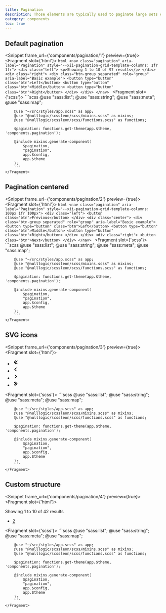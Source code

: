 ```yaml
---
title: Pagination
description: Those elements are typically used to paginate large sets of data divided into smaller parts called pages.
category: components
toc: true
---
```


## Default pagination

<Snippet frame_url={'components/pagination/1'} preview={true}>
    <Fragment slot={'html'}>
        ```html
        <nav class="pagination" aria-label="Pagination"
             style="--xii-pagination-grid-template-columns: 1fr 1fr">
            <div class="left">
                <p>Showing 1 to 10 of 97 results</p>
            </div>
            <div class="right">
                <div class="btn-group separated" role="group" aria-label="Basic example">
                    <button type="button" class="btn">Left</button>
                    <button type="button" class="btn">Middle</button>
                    <button type="button" class="btn">Right</button>
                </div>
            </div>
        </nav>
        ```
    </Fragment>
    <Fragment slot={'scss'}>
        ```scss
        @use "sass:list";
        @use "sass:string";
        @use "sass:meta";
        @use "sass:map";

        @use "~/src/styles/app.scss" as app;
        @use "@nulllogic/scssleon/scss/mixins.scss" as mixins;
        @use "@nulllogic/scssleon/scss/functions.scss" as functions;

        $pagination: functions.get-theme(app.$theme, 'components.pagination');

        @include mixins.generate-component(
            $pagination,
            "pagination",
            app.$config,
            app.$theme
        );
        ```
    </Fragment>
</Snippet>

## Pagination centered

<Snippet frame_url={'components/pagination/2'} preview={true}>
    <Fragment slot={'html'}>
        ```html
        <nav class="pagination" aria-label="Pagination"
             style="--xii-pagination-grid-template-columns: 100px 1fr 100px">
            <div class="left">
                <button class="btn">Previous</button>
            </div>
            <div class="center">
                <div class="btn-group separated" role="group" aria-label="Basic example">
                    <button type="button" class="btn">Left</button>
                    <button type="button" class="btn">Middle</button>
                    <button type="button" class="btn">Right</button>
                </div>
            </div>
            <div class="right">
                <button class="btn">Next</button>
            </div>
        </nav>
        ```
    </Fragment>
    <Fragment slot={'scss'}>
        ```scss
        @use "sass:list";
        @use "sass:string";
        @use "sass:meta";
        @use "sass:map";

        @use "~/src/styles/app.scss" as app;
        @use "@nulllogic/scssleon/scss/mixins.scss" as mixins;
        @use "@nulllogic/scssleon/scss/functions.scss" as functions;

        $pagination: functions.get-theme(app.$theme, 'components.pagination');

        @include mixins.generate-component(
            $pagination,
            "pagination",
            app.$config,
            app.$theme
        );
        ```
    </Fragment>
</Snippet>


## SVG icons

<Snippet frame_url={'components/pagination/3'} preview={true}>
    <Fragment slot={'html'}>
        <nav aria-label="Page navigation">
            <ul class="pagination">
                <li class="item">
                    <a href="#" class="link">
                        <svg viewBox="0 0 20 20" focusable="false" aria-hidden="true" width="20" height="20">
                            <g>
                                <path
                                    d="m9.979802,16a0.997,0.997 0 0 1 -0.707,-0.293l-5,-5a0.999,0.999 0 0 1 0,-1.414l5,-5a0.999,0.999 0 1 1 1.414,1.414l-4.293,4.293l4.293,4.293a0.999,0.999 0 0 1 -0.707,1.707z"></path>
                                <path
                                    d="m14.681362,16a0.997,0.997 0 0 1 -0.707,-0.293l-5,-5a0.999,0.999 0 0 1 0,-1.414l5,-5a0.999,0.999 0 1 1 1.414,1.414l-4.293,4.293l4.293,4.293a0.999,0.999 0 0 1 -0.707,1.707z"></path>
                            </g>
                        </svg>
                    </a>
                </li>
                <li class="item">
                    <a href="#" class="link">
                        <svg viewBox="0 0 20 20" focusable="false" aria-hidden="true" width="20" height="20">
                            <path
                                d="M12 16a.997.997 0 0 1-.707-.293l-5-5a.999.999 0 0 1 0-1.414l5-5a.999.999 0 1 1 1.414 1.414L8.414 10l4.293 4.293A.999.999 0 0 1 12 16z"></path>
                        </svg>
                    </a>
                </li>
                <li class="item">
                    <a href="#" class="link">
                        <svg viewBox="0 0 20 20" focusable="false" aria-hidden="true" width="20" height="20">
                            <path
                                d="M8 16a.999.999 0 0 1-.707-1.707L11.586 10 7.293 5.707a.999.999 0 1 1 1.414-1.414l5 5a.999.999 0 0 1 0 1.414l-5 5A.997.997 0 0 1 8 16z"></path>
                        </svg>
                    </a>
                </li>
                <li class="item">
                    <a href="#" class="link">
                        <svg viewBox="0 0 20 20" focusable="false" aria-hidden="true" width="20" height="20">
                            <g>
                                <path
                                    d="M9.7,4c0.3,0,0.5,0.1,0.7,0.3l5,5c0.4,0.4,0.4,1,0,1.4c0,0,0,0,0,0l-5,5c-0.4,0.4-1,0.4-1.4,0c-0.4-0.4-0.4-1,0-1.4l4.3-4.3L9,5.7c-0.4-0.4-0.4-1,0-1.4C9.2,4.1,9.4,4,9.7,4z"></path>
                                <path
                                    d="M5,4c0.3,0,0.5,0.1,0.7,0.3l5,5c0.4,0.4,0.4,1,0,1.4c0,0,0,0,0,0l-5,5c-0.4,0.4-1,0.4-1.4,0c-0.4-0.4-0.4-1,0-1.4L8.6,10L4.3,5.7c-0.4-0.4-0.4-1,0-1.4C4.5,4.1,4.7,4,5,4z"></path>
                            </g>
                        </svg>
                    </a>
                </li>
            </ul>
        </nav>
    </Fragment>
    <Fragment slot={'scss'}>
        ```scss
        @use "sass:list";
        @use "sass:string";
        @use "sass:meta";
        @use "sass:map";

        @use "~/src/styles/app.scss" as app;
        @use "@nulllogic/scssleon/scss/mixins.scss" as mixins;
        @use "@nulllogic/scssleon/scss/functions.scss" as functions;

        $pagination: functions.get-theme(app.$theme, 'components.pagination');

        @include mixins.generate-component(
            $pagination,
            "pagination",
            app.$config,
            app.$theme
        );
        ```
    </Fragment>
</Snippet>

## Custom structure

<Snippet frame_url={'components/pagination/4'} preview={true}>
    <Fragment slot={'html'}>
        <div class="flex align-items-center justify-content-between">
            <div>
                Showing 1 to 10 of 42 results
            </div>
            <div>
                <ul class="pagination">
                    <li class="item">
                        <a href="#" class="link">2</a>
                    </li>
                </ul>
            </div>
        </div>
    </Fragment>
    <Fragment slot={'scss'}>
        ```scss
        @use "sass:list";
        @use "sass:string";
        @use "sass:meta";
        @use "sass:map";

        @use "~/src/styles/app.scss" as app;
        @use "@nulllogic/scssleon/scss/mixins.scss" as mixins;
        @use "@nulllogic/scssleon/scss/functions.scss" as functions;

        $pagination: functions.get-theme(app.$theme, 'components.pagination');

        @include mixins.generate-component(
            $pagination,
            "pagination",
            app.$config,
            app.$theme
        );
        ```
    </Fragment>
</Snippet>
